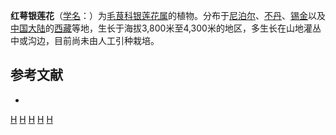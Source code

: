 {{Speciesbox 
| taxon = Anemone smithiana
| authority = Lauener et Panigrahi
}}
'''红萼银莲花'''（[[学名|学名]]：{{lang|la|''Anemone smithiana''}}）为[[毛茛科|毛茛科]][[银莲花属|银莲花属]]的植物。分布于[[尼泊尔|尼泊尔]]、[[不丹|不丹]]、[[锡金|锡金]]以及[[中国大陆|中国大陆]]的[[西藏|西藏]]等地，生长于海拔3,800米至4,300米的地区，多生长在山地灌丛中或沟边，目前尚未由人工引种栽培。

== 参考文献 ==
<div class="references-small">
* {{cite web| url =http://www.bioinfo.cn/db05/KmzwSpecies.php?action=view&id=18259| title =红萼银莲花| work =《中国高等植物数据库全库》| publisher =中国科学院微生物研究所| author =昆明植物研究所| accessdate =2009-02-25| deadurl =yes| archiveurl =https://web.archive.org/web/20160305020505/http://www.bioinfo.cn/db05/KmzwSpecies.php?action=view&id=18259| archivedate =2016-03-05}}
</div>

{{Taxonbar}}

[[Category:银莲花属|H]]
[[Category:尼泊尔植物|H]]
[[Category:不丹植物|H]]
[[Category:锡金植物|H]]
[[Category:西藏植物|H]]